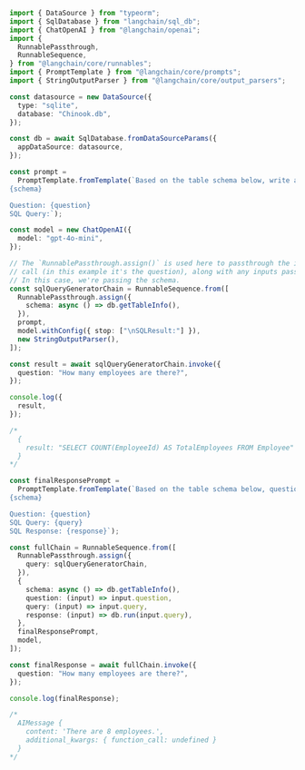 ```typescript
import { DataSource } from "typeorm";
import { SqlDatabase } from "langchain/sql_db";
import { ChatOpenAI } from "@langchain/openai";
import {
  RunnablePassthrough,
  RunnableSequence,
} from "@langchain/core/runnables";
import { PromptTemplate } from "@langchain/core/prompts";
import { StringOutputParser } from "@langchain/core/output_parsers";

const datasource = new DataSource({
  type: "sqlite",
  database: "Chinook.db",
});

const db = await SqlDatabase.fromDataSourceParams({
  appDataSource: datasource,
});

const prompt =
  PromptTemplate.fromTemplate(`Based on the table schema below, write a SQL query that would answer the user's question:
{schema}

Question: {question}
SQL Query:`);

const model = new ChatOpenAI({
  model: "gpt-4o-mini",
});

// The `RunnablePassthrough.assign()` is used here to passthrough the input from the `.invoke()`
// call (in this example it's the question), along with any inputs passed to the `.assign()` method.
// In this case, we're passing the schema.
const sqlQueryGeneratorChain = RunnableSequence.from([
  RunnablePassthrough.assign({
    schema: async () => db.getTableInfo(),
  }),
  prompt,
  model.withConfig({ stop: ["\nSQLResult:"] }),
  new StringOutputParser(),
]);

const result = await sqlQueryGeneratorChain.invoke({
  question: "How many employees are there?",
});

console.log({
  result,
});

/*
  {
    result: "SELECT COUNT(EmployeeId) AS TotalEmployees FROM Employee"
  }
*/

const finalResponsePrompt =
  PromptTemplate.fromTemplate(`Based on the table schema below, question, sql query, and sql response, write a natural language response:
{schema}

Question: {question}
SQL Query: {query}
SQL Response: {response}`);

const fullChain = RunnableSequence.from([
  RunnablePassthrough.assign({
    query: sqlQueryGeneratorChain,
  }),
  {
    schema: async () => db.getTableInfo(),
    question: (input) => input.question,
    query: (input) => input.query,
    response: (input) => db.run(input.query),
  },
  finalResponsePrompt,
  model,
]);

const finalResponse = await fullChain.invoke({
  question: "How many employees are there?",
});

console.log(finalResponse);

/*
  AIMessage {
    content: 'There are 8 employees.',
    additional_kwargs: { function_call: undefined }
  }
*/
```
